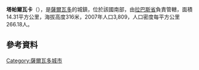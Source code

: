 '''塔帕爾瓦卡'''（{{lang-es|Tapalhuaca}}），是[[薩爾瓦多|薩爾瓦多]]的城鎮，位於該國南部，由[[拉巴斯省_(薩爾瓦多)|拉巴斯省]]負責管轄，面積14.31平方公里，海拔高度316米，2007年人口3,809，人口密度每平方公里266.18人。

{{Coord|13|34|N|89|5|W|display=title}}

==參考資料==

{{ElSalvador-geo-stub}}
[[Category:薩爾瓦多城市|Category:薩爾瓦多城市]]
